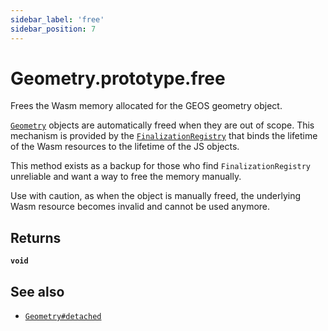 ```yaml
---
sidebar_label: 'free'
sidebar_position: 7
---
```


# Geometry.prototype.free

Frees the Wasm memory allocated for the GEOS geometry object.

[`Geometry`](index.mdx) objects are automatically freed when they are out of scope.
This mechanism is provided by the [`FinalizationRegistry`](https://developer.mozilla.org/en-US/docs/Web/JavaScript/Reference/Global_Objects/FinalizationRegistry)
that binds the lifetime of the Wasm resources to the lifetime of the JS objects.

This method exists as a backup for those who find `FinalizationRegistry`
unreliable and want a way to free the memory manually.

Use with caution, as when the object is manually freed, the underlying
Wasm resource becomes invalid and cannot be used anymore.

## Returns

**`void`** 

## See also

- [`Geometry#detached`](index.mdx#detached)

